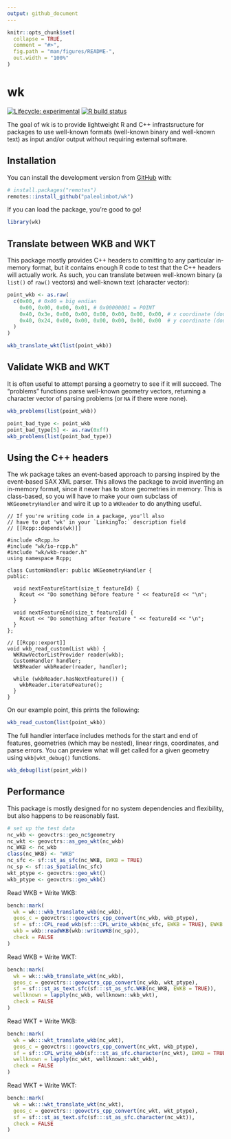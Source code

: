 ```yaml
---
output: github_document
---
```


<!-- README.md is generated from README.Rmd. Please edit that file -->

```r
knitr::opts_chunk$set(
  collapse = TRUE,
  comment = "#>",
  fig.path = "man/figures/README-",
  out.width = "100%"
)
```

# wk

<!-- badges: start -->
[![Lifecycle: experimental](https://img.shields.io/badge/lifecycle-experimental-orange.svg)](https://www.tidyverse.org/lifecycle/#experimental)
[![R build status](https://github.com/paleolimbot/wk/workflows/R-CMD-check/badge.svg)](https://github.com/paleolimbot/wk/actions)
<!-- badges: end -->

The goal of wk is to provide lightweight R and C++ infrastsructure for packages to use well-known formats (well-known binary and well-known text) as input and/or output without requiring external software.

## Installation

You can install the development version from [GitHub](https://github.com/) with:

``` r
# install.packages("remotes")
remotes::install_github("paleolimbot/wk")
```

If you can load the package, you're good to go!

```r
library(wk)
```

## Translate between WKB and WKT

This package mostly provides C++ headers to comitting to any particular in-memory format, but it contains enough R code to test that the C++ headers will actually work. As such, you can translate between well-known binary (a `list()` of `raw()` vectors) and well-known text (character vector):

```r
point_wkb <- as.raw(
  c(0x00, # 0x00 = big endian
    0x00, 0x00, 0x00, 0x01, # 0x00000001 = POINT
    0x40, 0x3e, 0x00, 0x00, 0x00, 0x00, 0x00, 0x00, # x coordinate (double)
    0x40, 0x24, 0x00, 0x00, 0x00, 0x00, 0x00, 0x00  # y coordinate (double)
  )
)

wkb_translate_wkt(list(point_wkb))
```

## Validate WKB and WKT

It is often useful to attempt parsing a geometry to see if it will succeed. The "problems" functions parse well-known geometry vectors, returning a character vector of parsing problems (or `NA` if there were none).

```r
wkb_problems(list(point_wkb))

point_bad_type <- point_wkb
point_bad_type[5] <- as.raw(0xff)
wkb_problems(list(point_bad_type))
```

## Using the C++ headers

The wk package takes an event-based approach to parsing inspired by the event-based SAX XML parser. This allows the package to avoid inventing an in-memory format, since it never has to store geometries in memory. This is class-based, so you will have to make your own subclass of `WKGeometryHandler` and wire it up to a `WKReader` to do anything useful.

```Rcpp
// If you're writing code in a package, you'll also
// have to put 'wk' in your `LinkingTo:` description field
// [[Rcpp::depends(wk)]]

#include <Rcpp.h>
#include "wk/io-rcpp.h"
#include "wk/wkb-reader.h"
using namespace Rcpp;

class CustomHandler: public WKGeometryHandler {
public:
  
  void nextFeatureStart(size_t featureId) {
    Rcout << "Do something before feature " << featureId << "\n";
  }
  
  void nextFeatureEnd(size_t featureId) {
    Rcout << "Do something after feature " << featureId << "\n";
  }
};

// [[Rcpp::export]]
void wkb_read_custom(List wkb) {
  WKRawVectorListProvider reader(wkb);
  CustomHandler handler;
  WKBReader wkbReader(reader, handler);
  
  while (wkbReader.hasNextFeature()) {
    wkbReader.iterateFeature();
  }
}
```

On our example point, this prints the following:

```r
wkb_read_custom(list(point_wkb))
```

The full handler interface includes methods for the start and end of features, geometries (which may be nested), linear rings, coordinates, and parse errors. You can preview what will get called for a given geometry using `wkb|wkt_debug()` functions.

```r
wkb_debug(list(point_wkb))
```

## Performance

This package is mostly designed for no system dependencies and flexibility, but also happens to be reasonably fast.

```r
# set up the test data
nc_wkb <- geovctrs::geo_nc$geometry
nc_wkt <- geovctrs::as_geo_wkt(nc_wkb)
nc_WKB <- nc_wkb
class(nc_WKB) <- "WKB"
nc_sfc <- sf::st_as_sfc(nc_WKB, EWKB = TRUE)
nc_sp <- sf::as_Spatial(nc_sfc)
wkt_ptype <- geovctrs::geo_wkt()
wkb_ptype <- geovctrs::geo_wkb()
```

Read WKB + Write WKB:

```r
bench::mark(
  wk = wk:::wkb_translate_wkb(nc_wkb),
  geos_c = geovctrs:::geovctrs_cpp_convert(nc_wkb, wkb_ptype),
  sf = sf:::CPL_read_wkb(sf:::CPL_write_wkb(nc_sfc, EWKB = TRUE), EWKB = TRUE),
  wkb = wkb::readWKB(wkb::writeWKB(nc_sp)),
  check = FALSE
)
```

Read WKB + Write WKT:

```r
bench::mark(
  wk = wk:::wkb_translate_wkt(nc_wkb),
  geos_c = geovctrs:::geovctrs_cpp_convert(nc_wkb, wkt_ptype),
  sf = sf:::st_as_text.sfc(sf:::st_as_sfc.WKB(nc_WKB, EWKB = TRUE)),
  wellknown = lapply(nc_wkb, wellknown::wkb_wkt),
  check = FALSE
)
```

Read WKT + Write WKB:

```r
bench::mark(
  wk = wk:::wkt_translate_wkb(nc_wkt),
  geos_c = geovctrs:::geovctrs_cpp_convert(nc_wkt, wkb_ptype),
  sf = sf:::CPL_write_wkb(sf:::st_as_sfc.character(nc_wkt), EWKB = TRUE),
  wellknown = lapply(nc_wkt, wellknown::wkt_wkb),
  check = FALSE
)
```

Read WKT + Write WKT:

```r
bench::mark(
  wk = wk:::wkt_translate_wkt(nc_wkt),
  geos_c = geovctrs:::geovctrs_cpp_convert(nc_wkt, wkt_ptype),
  sf = sf:::st_as_text.sfc(sf:::st_as_sfc.character(nc_wkt)),
  check = FALSE
)
```

